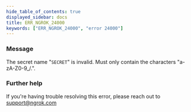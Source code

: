 ```yaml
---
hide_table_of_contents: true
displayed_sidebar: docs
title: ERR_NGROK_24000
keywords: ["ERR_NGROK_24000", "error 24000"]
---
```


### Message

The secret name "`SECRET`" is invalid. Must only contain the characters "a-zA-Z0-9\_/.".

### Further help

If you're having trouble resolving this error, please reach out to [support@ngrok.com](mailto:support@ngrok.com?subject=Help%20with%20ERR_NGROK_24000)
